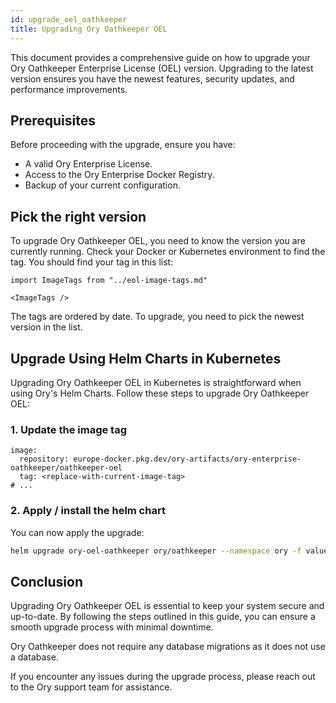 ```yaml
---
id: upgrade_oel_oathkeeper
title: Upgrading Ory Oathkeeper OEL
---
```


This document provides a comprehensive guide on how to upgrade your Ory Oathkeeper Enterprise License (OEL) version. Upgrading to
the latest version ensures you have the newest features, security updates, and performance improvements.

## Prerequisites

Before proceeding with the upgrade, ensure you have:

- A valid Ory Enterprise License.
- Access to the Ory Enterprise Docker Registry.
- Backup of your current configuration.

## Pick the right version

To upgrade Ory Oathkeeper OEL, you need to know the version you are currently running. Check your Docker or Kubernetes environment
to find the tag. You should find your tag in this list:

```mdx-code-block
import ImageTags from "../eol-image-tags.md"

<ImageTags />
```

The tags are ordered by date. To upgrade, you need to pick the newest version in the list.

## Upgrade Using Helm Charts in Kubernetes

Upgrading Ory Oathkeeper OEL in Kubernetes is straightforward when using Ory's Helm Charts. Follow these steps to upgrade Ory
Oathkeeper OEL:

### 1. Update the image tag

```
image:
  repository: europe-docker.pkg.dev/ory-artifacts/ory-enterprise-oathkeeper/oathkeeper-oel
  tag: <replace-with-current-image-tag>
# ...
```

### 2. Apply / install the helm chart

You can now apply the upgrade:

```bash
helm upgrade ory-oel-oathkeeper ory/oathkeeper --namespace ory -f values.yaml
```

## Conclusion

Upgrading Ory Oathkeeper OEL is essential to keep your system secure and up-to-date. By following the steps outlined in this
guide, you can ensure a smooth upgrade process with minimal downtime.

Ory Oathkeeper does not require any database migrations as it does not use a database.

If you encounter any issues during the upgrade process, please reach out to the Ory support team for assistance.
